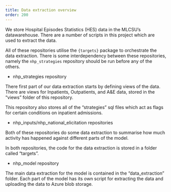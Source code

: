 ```yaml
---
title: Data extraction overview
order: 200
---
```


We store Hospital Episodes Statistics (HES) data in the MLCSU's datawarehouse.
There are a number of scripts in this project which are used to extract the data.

All of these repositories utilise the `{targets}` package to orchestrate the data extraction.
There is some interdependency between these repositories, namely the `nhp_strategies` repository should be run before any of the others.

- nhp_strategies repository

There first part of our data extraction starts by defining views of the data.
There are views for Inpatients, Outpatients, and A&E data, stored in the "views" folder of this repository.

This repository also stores all of the "strategies" sql files which act as flags for certain conditions on inpatient admissions.

- nhp_inputs/nhp_national_elicitation repositories

Both of these repositories do some data extraction to summarise how much activity has happened against different parts of the model.

In both repositories, the code for the data extraction is stored in a folder called "targets".

- nhp_model repository

The main data extraction for the model is contained in the "data_extraction" folder.
Each part of the model has its own script for extracting the data and uploading the data to Azure blob storage.
